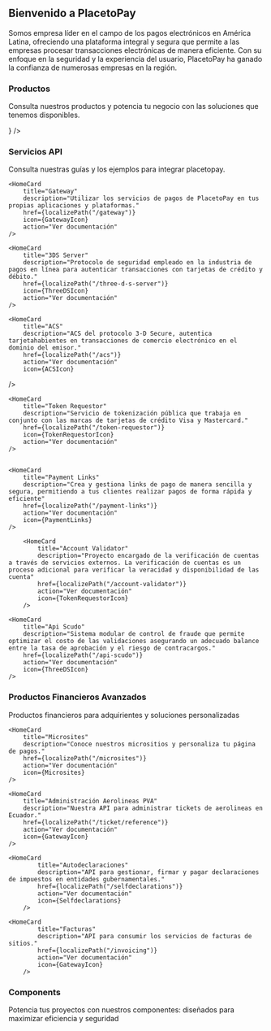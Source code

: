 


<HeroPattern />

## Bienvenido a PlacetoPay

Somos empresa líder en el campo de los pagos electrónicos en América Latina, ofreciendo una plataforma integral y segura que permite a las empresas procesar transacciones electrónicas de manera eficiente. Con su enfoque en la seguridad y la experiencia del usuario, PlacetoPay ha ganado la confianza de numerosas empresas en la región.

### Productos

Consulta nuestros productos y potencia tu negocio con las soluciones que tenemos disponibles.

<div className="not-prose grid grid-cols-1 gap-4 border-gray-900/5 dark:border-white/5 sm:grid-cols-2">
    <ResourceCard
        name="Pagos"
        description="Descubre nuestras soluciones para procesar pagos en línea y simplifica la gestión de tu negocio. Aprovecha todas nuestras aplicaciones para controlar cada aspecto de tus pagos de manera fácil y segura."
        href={localizePath("/payments")}
        icon={() => <CardTick variant="TwoTone"/>}
    />
</div>

### Servicios API

Consulta nuestras guías y los ejemplos para integrar placetopay.

<div className="not-prose grid grid-cols-1 gap-4 border-gray-900/5 dark:border-white/5 sm:grid-cols-3">
    <HomeCard
        title="Web Checkout"
        description="Página de pagos prediseñada y optimizada para aumentar la tasa de conversión de tu negocio."
        href={localizePath("/checkout")}
        icon={CheckoutIcon}
        action="Ver documentación"
    />

    <HomeCard
        title="Gateway"
        description="Utilizar los servicios de pagos de PlacetoPay en tus propias aplicaciones y plataformas."
        href={localizePath("/gateway")}
        icon={GatewayIcon}
        action="Ver documentación"
    />

    <HomeCard
        title="3DS Server"
        description="Protocolo de seguridad empleado en la industria de pagos en línea para autenticar transacciones con tarjetas de crédito y débito."
        href={localizePath("/three-d-s-server")}
        icon={ThreeDSIcon}
        action="Ver documentación"
    />

    <HomeCard
        title="ACS"
        description="ACS del protocolo 3-D Secure, autentica tarjetahabientes en transacciones de comercio electrónico en el dominio del emisor."
        href={localizePath("/acs")}
        action="Ver documentación"
        icon={ACSIcon}
   />

    <HomeCard
        title="Token Requestor"
        description="Servicio de tokenización pública que trabaja en conjunto con las marcas de tarjetas de crédito Visa y Mastercard."
        href={localizePath("/token-requestor")}
        icon={TokenRequestorIcon}
        action="Ver documentación"
    />


    <HomeCard
        title="Payment Links"
        description="Crea y gestiona links de pago de manera sencilla y segura, permitiendo a tus clientes realizar pagos de forma rápida y eficiente"
        href={localizePath("/payment-links")}
        action="Ver documentación"
        icon={PaymentLinks}
    />

        <HomeCard
            title="Account Validator"
            description="Proyecto encargado de la verificación de cuentas a través de servicios externos. La verificación de cuentas es un proceso adicional para verificar la veracidad y disponibilidad de las cuenta"
            href={localizePath("/account-validator")}
            action="Ver documentación"
            icon={TokenRequestorIcon}
        />

    <HomeCard
        title="Api Scudo"
        description="Sistema modular de control de fraude que permite optimizar el costo de las validaciones asegurando un adecuado balance entre la tasa de aprobación y el riesgo de contracargos."
        href={localizePath("/api-scudo")}
        action="Ver documentación"
        icon={ThreeDSIcon}
    />
</div>

### Productos Financieros Avanzados

Productos financieros para adquirientes y soluciones personalizadas

<div className="not-prose grid grid-cols-1 gap-4 border-gray-900/5 dark:border-white/5 sm:grid-cols-3">
    <HomeCard
        title="Core API"
        description="API para administrar el núcleo de tu aplicación en los servicios de PlacetoPay."
        href={localizePath("/core")}
        action="Ver documentación"
        icon={GatewayIcon}
    />

    <HomeCard
        title="Microsites"
        description="Conoce nuestros micrositios y personaliza tu página de pagos."
        href={localizePath("/microsites")}
        action="Ver documentación"
        icon={Microsites}
    />

    <HomeCard
        title="Administración Aerolineas PVA"
        description="Nuestra API para administrar tickets de aerolineas en Ecuador."
        href={localizePath("/ticket/reference")}
        action="Ver documentación"
        icon={GatewayIcon}
    />

    <HomeCard
            title="Autodeclaraciones"
            description="API para gestionar, firmar y pagar declaraciones de impuestos en entidades gubernamentales."
            href={localizePath("/selfdeclarations")}
            action="Ver documentación"
            icon={Selfdeclarations}
        />

    <HomeCard
            title="Facturas"
            description="API para consumir los servicios de facturas de sitios."
            href={localizePath("/invoicing")}
            action="Ver documentación"
            icon={GatewayIcon}
        />
</div>

### Components

Potencia tus proyectos con nuestros componentes: diseñados para maximizar eficiencia y seguridad

<div className="not-prose grid grid-cols-1 gap-4 border-gray-900/5 dark:border-white/5 sm:grid-cols-3">
    <HomeCard
        title="Pinpad SDK"
        description="SDK para gestionar el campo pinpad en tus aplicaciones."
        href={localizePath("/sdks/pinpad")}
        action="Ver documentación"
        icon={PinpadSDKIcon}
    />
</div>
